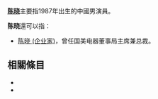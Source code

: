 '''[[陈晓|陈晓]]'''主要指1987年出生的中國男演員。

'''陈晓'''還可以指：

*[[陈晓_(企业家)|陈晓 (企业家)]]，曾任国美电器董事局主席兼总裁。

== 相關條目 ==
*{{lookfrom|陈晓}}
*{{lookfrom|陳曉}}

{{Disambig|xiao|cat=二字陈姓人名消歧义}}
